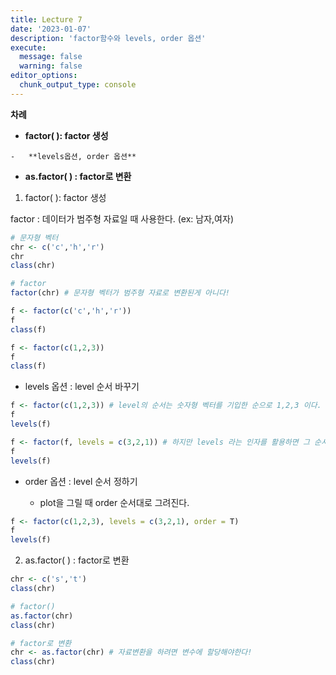 ```yaml
---
title: Lecture 7 
date: '2023-01-07'
description: 'factor함수와 levels, order 옵션'
execute: 
  message: false
  warning: false
editor_options: 
  chunk_output_type: console
---
```


**차례**

-   **factor( ): factor 생성**

<!-- -->

    -   **levels옵션, order 옵션**

-   **as.factor( ) : factor로 변환**

1.  factor( ): factor 생성

factor : 데이터가 범주형 자료일 때 사용한다. (ex: 남자,여자)

```r
# 문자형 벡터
chr <- c('c','h','r')
chr
class(chr)

# factor 
factor(chr) # 문자형 벡터가 범주형 자료로 변환된게 아니다!  

f <- factor(c('c','h','r'))
f
class(f)

f <- factor(c(1,2,3))
f
class(f)
```

-   levels 옵션 : level 순서 바꾸기

```r
f <- factor(c(1,2,3)) # level의 순서는 숫자형 벡터를 기입한 순으로 1,2,3 이다. 
f
levels(f)

f <- factor(f, levels = c(3,2,1)) # 하지만 levels 라는 인자를 활용하면 그 순서를 바꿀 수 있다. 
f
levels(f)
```

-   order 옵션 : level 순서 정하기

    -   plot을 그릴 때 order 순서대로 그려진다.

```r
f <- factor(c(1,2,3), levels = c(3,2,1), order = T)
f
levels(f)
```

2.  as.factor( ) : factor로 변환

```r
chr <- c('s','t')
class(chr)

# factor()
as.factor(chr) 
class(chr)

# factor로 변환
chr <- as.factor(chr) # 자료변환을 하려면 변수에 할당해야한다!
class(chr)
```
